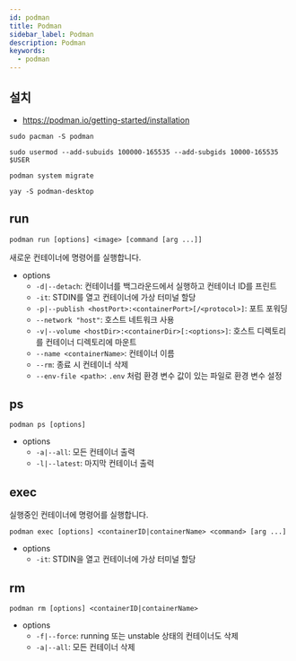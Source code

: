 ```yaml
---
id: podman
title: Podman
sidebar_label: Podman
description: Podman
keywords:
  - podman
---
```


## 설치

- https://podman.io/getting-started/installation

```shell
sudo pacman -S podman
```

```shell
sudo usermod --add-subuids 100000-165535 --add-subgids 10000-165535 $USER
```

```shell
podman system migrate
```

```shell
yay -S podman-desktop
```

## run

```shell
podman run [options] <image> [command [arg ...]]
```

새로운 컨테이너에 명령어를 실행합니다.

- options
  - `-d|--detach`: 컨테이너를 백그라운드에서 실행하고 컨테이너 ID를 프린트
  - `-it`: STDIN를 열고 컨테이너에 가상 터미널 할당
  - `-p|--publish <hostPort>:<containerPort>[/<protocol>]`: 포트 포워딩
  - `--network "host"`: 호스트 네트워크 사용
  - `-v|--volume <hostDir>:<containerDir>[:<options>]`: 호스트 디렉토리를 컨테이너 디렉토리에 마운트
  - `--name <containerName>`: 컨테이너 이름
  - `--rm`: 종료 시 컨테이너 삭제
  - `--env-file <path>`: `.env` 처럼 환경 변수 값이 있는 파일로 환경 변수 설정

## ps

```shell
podman ps [options]
```

- options
  - `-a|--all`: 모든 컨테이너 출력
  - `-l|--latest`: 마지막 컨테이너 출력

## exec

실행중인 컨테이너에 명령어를 실행합니다.

```shell
podman exec [options] <containerID|containerName> <command> [arg ...]
```

- options
  - `-it`: STDIN을 열고 컨테이너에 가상 터미널 할당

## rm

```shell
podman rm [options] <containerID|containerName>
```

- options
  - `-f|--force`: running 또는 unstable 상태의 컨테이너도 삭제
  - `-a|--all`: 모든 컨테이너 삭제
